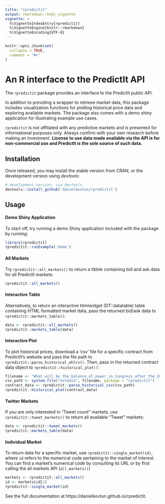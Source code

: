 ```yaml
---
title: "rpredictit"
output: rmarkdown::html_vignette
vignette: >
  %\VignetteIndexEntry{rpredictit}
  %\VignetteEngine{knitr::rmarkdown}
  %\VignetteEncoding{UTF-8}
---
```


```r
knitr::opts_chunk$set(
  collapse = TRUE,
  comment = "#>"
)
```

# An R interface to the PredictIt API
The `rpredictit` package provides an interface to the PredictIt public API.

In addition to providing a wrapper to retrieve market data, this package includes visualization functions for plotting historical price data and exploring available markets. The package also comes with a demo shiny application for illustrating example use cases.

`rpredictit` is not affiliated with any predictive markets and is presented for informational purposes only. Always confirm with your own research before making an investment. 
**License to use data made available via the API is for non-commercial use and PredictIt is the sole source of such data.**

## Installation

Once released, you may install the stable version from CRAN, or the development version using *devtools*:
```r
# development version, via devtools
devtools::install_github('danielkovtun/rpredictit')
```

## Usage

#### Demo Shiny Application
To start off, try running a demo Shiny application included with the package by running:
```r
library(rpredictit)
rpredictit::runExample('demo')  
```


#### All Markets
Try `rpredictit::all_markets()` to return a tibble containing bid and ask data for all PredictIt markets:

```r
rpredictit::all_markets()
```

#### Interactive Table
Alternatively, to return an interactive htmlwidget (DT::datatable) table containing HTML formatted market data, pass the returned bid/ask data to `rpredictit::markets_table()`:

```r
data <- rpredictit::all_markets()
rpredictit::markets_table(data)
```

#### Interactive Plot
To plot historical prices, download a 'csv' file for a specific contract from PredictIt's website and pass the file path to `rpredictit::parse_historical_ohlcv()`.
Then, pass in the returned contract data object to `rpredictit::historical_plot()`:
```r
filename <- "What_will_be_the_balance_of_power_in_Congress_after_the_2020_election.csv"
csv_path <- system.file("extdata", filename, package = "rpredictit")
contract_data <- rpredictit::parse_historical_csv(csv_path)
rpredictit::historical_plot(contract_data)
```

#### Twitter Markets
If you are only interested in "Tweet count" markets, use `rpredictit::tweet_markets()` to return all available "Tweet" markets:
```r
data <- rpredictit::tweet_markets()
rpredictit::markets_table(data)
```


#### Individual Market
To return data for a specific market, use `rpredictit::single_market(id)`, where `id` refers to the numerical code pertaining to the market of interest. 
You can find a market's numerical code by consulting its URL or by first calling the all markets API (`all_markets()`)
```r
markets <- rpredictit::all_markets()
id <- markets$id[1]
rpredictit::single_market(id)
```

See the full documentation at https://danielkovtun.github.io/rpredictit. 
